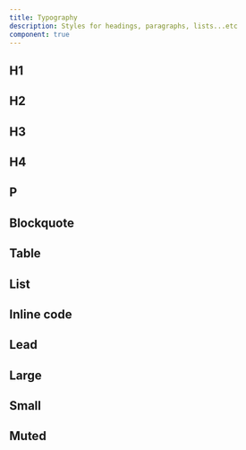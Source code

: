 ```yaml
---
title: Typography
description: Styles for headings, paragraphs, lists...etc
component: true
---
```


<ComponentPreview name="typography-demo" />

## H1

<ComponentPreview name="typography-h1" />

## H2

<ComponentPreview name="typography-h2" />

## H3

<ComponentPreview name="typography-h3" />

## H4

<ComponentPreview name="typography-h4" />

## P

<ComponentPreview name="typography-p" />

## Blockquote

<ComponentPreview name="typography-blockquote" />

## Table

<ComponentPreview name="typography-table" />

## List

<ComponentPreview name="typography-list" />

## Inline code

<ComponentPreview name="typography-inline-code" />

## Lead

<ComponentPreview name="typography-lead" />

## Large

<ComponentPreview name="typography-large" />

## Small

<ComponentPreview name="typography-small" />

## Muted

<ComponentPreview name="typography-muted" />
